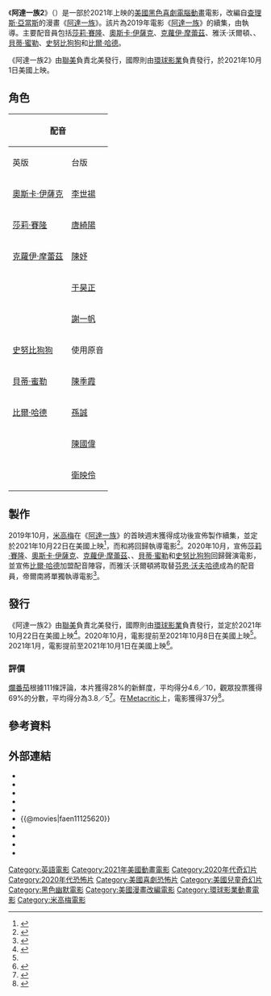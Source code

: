 {{noteTA
|G1=Show
|G2=Movie
|T=zh-tw:阿達一族2;zh-hk:愛登士家庭2;zh-cn:亚当斯一家2;
|1=zh-tw:阿達一族2;zh-hk:愛登士家庭2;zh-cn:亚当斯一家2;
|2=zh-tw:阿達;zh-hk:愛登士;zh-cn:亚当斯;
|3=zh-tw:高魔子;zh-hk:哥梅茲;
|4=zh-tw:星期三;zh-hk:溫絲黛;
|5=zh-tw:帕斯利;zh-hk:普斯利;
|6=zh-tw:魔帝女;zh-hk:梅蒂絲;
}}
{{Infobox Film
| name = 阿達一族2
| original_name = {{lang|en|''The Addams Family 2''}}
| image = The Addams Family 2 poster.jpg
| caption = 電影海報
| director = {{le|格雷格·帝爾南|Greg Tiernan}}
| producer = {{Plain list|
* {{le|蓋爾·博曼|Gail Berman}}
* {{le|康拉德·威儂|Conrad Vernon}}
* 丹妮爾·斯特林
* 艾莉森·奧布萊恩
}}
| screenplay = 馬修·李伯曼
| story = {{Plain list|
* 馬修·李伯曼
* 艾莉卡·瑞維諾亞
* 康拉德·威儂
}}
| based on = {{Based on|[[阿達一族|阿達一族]]|[[查理斯·亞當斯|查理斯·亞當斯]]}}
| starring = {{Plain list|
* [[莎莉·賽隆|莎莉·賽隆]]
* [[奧斯卡·伊薩克|奧斯卡·伊薩克]]
* [[克蘿伊·摩蕾茲|克蘿伊·摩蕾茲]]
* {{le|雅沃·沃爾頓|Javon Walton}}
* {{le|尼克·克羅爾|Nick Kroll}}
* [[貝蒂·蜜勒|貝蒂·蜜勒]]
* [[史努比狗狗|史努比狗狗]]
* [[比爾·哈德|比爾·哈德]]
}}
| narrator = 
| music = {{Plain list|
* [[麥可·唐納|麥可·唐納]]
* {{le|傑夫·丹拿|Jeff Danna}}
}}
| editing = 
| studio = {{Plain list|
* [[米高梅|米高梅]]
* {{le|布隆製片室|Bron Studios}}
}}
| distributor = {{Plain list|
* [[聯美|聯美]]（北美）
* [[環球影業|環球影業]]（國際）
}}
| released = {{Film date|2021|10|1|美國|2021|10|9|香港|2021|12|30|台灣}}
| runtime = 93分鐘
| country = {{美國電影產地}}
| language = 英語
| budget = 4500萬美元
| gross  = 1.19億美元<ref name="BOM">{{cite web|url=https://www.boxofficemojo.com/release/rl1465156353/?ref_=bo_at_a|title=The Addams Family 2 (2021)|work=[[Box_Office_Mojo|Box Office Mojo]]|publisher=[[IMDb|IMDb]]|accessdate=2021-10-25|archive-date=2021-10-25|archive-url=https://web.archive.org/web/20211025160638/https://www.boxofficemojo.com/release/rl1465156353/?ref_=bo_at_a|dead-url=no}}</ref><ref name=NUM>{{cite The Numbers |id = Addams-Family-2-The#tab=summary |title = The Addams Family 2 (2021) |access-date = 2021-10-04}}</ref>
| preceded_by = 《[[阿達一族_(2019年電影)|阿達一族]]》
| followed_by = 
| cn_name = 亚当斯一家2
| hk_name = 愛登士家庭2
| tw_name = 阿達一族2
}}
《'''阿達一族2'''》（{{lang-en|''The Addams Family 2''}}）是一部於2021年上映的[[美國|美國]][[黑色喜劇|黑色喜劇]][[電腦動畫|電腦動畫]]電影，改編自[[查理斯·亞當斯|查理斯·亞當斯]]的漫畫《[[阿達一族|阿達一族]]》。該片為2019年電影《[[阿達一族_(2019年電影)|阿達一族]]》的續集，由{{le|格雷格·帝爾南|Greg Tiernan}}執導。主要配音員包括[[莎莉·賽隆|莎莉·賽隆]]、[[奧斯卡·伊薩克|奧斯卡·伊薩克]]、[[克蘿伊·摩蕾茲|克蘿伊·摩蕾茲]]、雅沃·沃爾頓、{{le|尼克·克羅爾|Nick Kroll}}、[[貝蒂·蜜勒|貝蒂·蜜勒]]、[[史努比狗狗|史努比狗狗]]和[[比爾·哈德|比爾·哈德]]。

《阿達一族2》由[[聯美|聯美]]負責北美發行，國際則由[[環球影業|環球影業]]負責發行，於2021年10月1日美國上映。

== 角色 ==
{| class="wikitable"
!colspan=3|配音
!rowspan=2|角色
|-
!英版
!台版
!港版
|-
| [[奧斯卡·伊薩克|奧斯卡·伊薩克]]
| [[李世揚|李世揚]]
| 
| {{le|高魔子·阿達|Gomez Addams}}（Gomez Addams）
|-
| [[莎莉·賽隆|莎莉·賽隆]]
| [[唐綺陽|唐綺陽]]
| [[伍詠薇|伍詠薇]]
| {{le|魔帝女·阿達|Morticia Addams}}（Morticia Addams）
|-
| [[克蘿伊·摩蕾茲|克蘿伊·摩蕾茲]]
| [[陳妤|陳妤]]
| 
| {{le|星期三·阿達|Wednesday Addams}}（Wednesday Addams）
|-
| {{le|雅沃·沃爾頓|Javon Walton}}
| [[于昊正|于昊正]]
| 
| {{le|普斯利·阿達|Pugsley Addams}}（Pugsley Addams）
|-
| {{le|尼克·克羅爾|Nick Kroll}}
| [[謝一帆|謝一帆]]
| [[周祉君|周祉君]]
| {{le|肥斯特叔叔|Uncle Fester}}（Uncle Fester）
|-
| [[史努比狗狗|史努比狗狗]]
| colspan=2|<center>使用原音</center>
| {{le|伊特表哥|Cousin Itt}}（Cousin Itt）
|-
| [[貝蒂·蜜勒|貝蒂·蜜勒]]
| [[陳季霞|陳季霞]]
| 
| {{le|奶奶 (阿達一族)|Grandmama (The Addams Family)|奶奶}}（Grandmama）
|-
| [[比爾·哈德|比爾·哈德]]
| [[孫誠|孫誠]]
| 
| 賽勒斯（Cyrus）
|-
|
| [[陳國偉|陳國偉]]
| 
| 穆斯特拉（Mustela）
|-
|
| [[衛映伶|衛映伶]]
| 
| 奧費利亞（Ophelia）
|}

== 製作 ==
2019年10月，[[米高梅|米高梅]]在《[[阿達一族_(2019年電影)|阿達一族]]》的首映週末獲得成功後宣佈製作續集，並定於2021年10月22日在美國上映<ref>{{cite web|last=D'Alessandro|first=Anthony|url=https://deadline.com/2019/10/addams-family-2-in-works-fall-2021-release-1202760482/|title=‘The Addams Family 2’ Is In The Works After Great $35M+ 4-Day Weekend, MGM/UAR Set Fall 2021 Release|publisher=[[Deadline_Hollywood|Deadline Hollywood]]|date=2019-10-15|accessdate=2020-10-08|archive-date=2019-10-15|archive-url=https://web.archive.org/web/20191015161717/https://deadline.com/2019/10/addams-family-2-in-works-fall-2021-release-1202760482/|dead-url=no}}</ref>，而{{le|康拉德·威儂|Conrad Vernon}}和{{le|格雷格·帝爾南|Greg Tiernan}}將回歸執導電影<ref>{{cite web|last=Ridgely|first=Charlie|url=https://comicbook.com/movies/news/addams-family-sequel-hopes-directors-interview/|title=The Addams Family Directors Explain Their Approach to the Upcoming Sequel|publisher=Comicbook.com|date=2019-11-06|accessdate=2020-10-08|archive-date=2020-11-23|archive-url=https://web.archive.org/web/20201123201113/https://comicbook.com/movies/news/addams-family-sequel-hopes-directors-interview/|dead-url=no}}</ref>。2020年10月，宣佈[[莎莉·賽隆|莎莉·賽隆]]、[[奧斯卡·伊薩克|奧斯卡·伊薩克]]、[[克蘿伊·摩蕾茲|克蘿伊·摩蕾茲]]、{{le|尼克·克羅爾|Nick Kroll}}、[[貝蒂·蜜勒|貝蒂·蜜勒]]和[[史努比狗狗|史努比狗狗]]回歸聲演電影，並宣佈[[比爾·哈德|比爾·哈德]]加盟配音陣容，而雅沃·沃爾頓將取替[[芬恩·沃夫哈德|芬恩·沃夫哈德]]成為{{le|普斯利·阿達|Pugsley Addams}}的配音員，帝爾南將單獨執導電影<ref name="2020Oct">{{cite web|last=D'Alessandro|first=Anthony|url=https://deadline.com/2020/10/the-addams-family-2-bill-hader-javon-wanna-walton-join-voice-cast-1234593614/|title=‘The Addams Family 2’: Bill Hader & Javon “Wanna” Walton Join Voice Cast|publisher=[[Deadline_Hollywood|Deadline Hollywood]]|date=2020-10-08|accessdate=2020-10-08|archive-date=2020-10-08|archive-url=https://web.archive.org/web/20201008162155/https://deadline.com/2020/10/the-addams-family-2-bill-hader-javon-wanna-walton-join-voice-cast-1234593614/|dead-url=no}}</ref>。

== 發行 ==
《阿達一族2》由[[聯美|聯美]]負責北美發行，國際則由[[環球影業|環球影業]]負責發行，並定於2021年10月22日在美國上映<ref>{{cite web|last=McNary|first=Dave|url=https://variety.com/2019/film/news/the-addams-family-sequel-release-2021-1203371333/|title=‘The Addams Family’ Sequel in the Works With 2021 Release Date|publisher=[[Variety|Variety]]|date=2019-10-15|accessdate=2020-10-08|archive-date=2020-08-12|archive-url=https://web.archive.org/web/20200812124106/https://variety.com/2019/film/news/the-addams-family-sequel-release-2021-1203371333/|dead-url=no}}</ref>。2020年10月，電影提前至2021年10月8日在美國上映<ref name="2020Oct" />。2021年1月，電影提前至2021年10月1日在美國上映<ref>{{Cite web |url=https://www.hollywoodreporter.com/heat-vision/james-bond-pic-no-time-to-die-delays-release-to-fall/ |title=James Bond: 'No Time To Die' Release Date Delayed to Fall |first=Pamela |last=McClintock |website=[[The_Hollywood_Reporter|The Hollywood Reporter]] |date=2021-01-21 |archive-url=https://web.archive.org/web/20210604005234/https://www.hollywoodreporter.com/movies/movie-news/james-bond-pic-no-time-to-die-delays-release-to-fall-4115187/ |archive-date=2021-06-04 |url-status=live |access-date=2021-01-22}}</ref>。
=== 評價 ===
[[爛番茄|爛番茄]]根據111條評論，本片獲得28%的新鮮度，平均得分4.6／10，觀眾投票獲得69%的分數，平均得分為3.8／5<ref>{{Cite Rotten Tomatoes|title=The Addams Family 2 |id=the_addams_family_2|type=movie|access-date=2021-10-01}}</ref>。在[[Metacritic|Metacritic]]上，電影獲得37分<ref>{{Cite Metacritic|id=the-addams-family-2|type=movie|title=The Addams Family 2 |access-date=2021-10-01}}</ref>。

== 參考資料 ==
{{reflist|30em}}

== 外部連結 ==
* {{IMDb title|tt11125620}}
* {{Rotten Tomatoes|the_addams_family_2}}
* {{Mojo title|}}
* {{amg movie|640440}}
* {{metacritic film|the-addams-family-2}}
* {{@movies|faen11125620}}
* {{Yahoomovie id|11512}}
* {{Yahoo-movie-hk title|53974}}
* {{douban|34857667}}
* {{Mtime|268826}}

{{阿達一族}}
{{Portal bar|美國|電影|動漫}}
{{DEFAULTSORT:Addams Family 2, The}}
[[Category:英語電影|Category:英語電影]]
[[Category:2021年美國動畫電影|Category:2021年美國動畫電影]]
[[Category:2020年代奇幻片|Category:2020年代奇幻片]]
[[Category:2020年代恐怖片|Category:2020年代恐怖片]]
[[Category:美國喜劇恐怖片|Category:美國喜劇恐怖片]]
[[Category:美國兒童奇幻片|Category:美國兒童奇幻片]]
[[Category:黑色幽默電影|Category:黑色幽默電影]]
[[Category:美國漫畫改編電影|Category:美國漫畫改編電影]]
[[Category:環球影業動畫電影|Category:環球影業動畫電影]]
[[Category:米高梅電影|Category:米高梅電影]]
